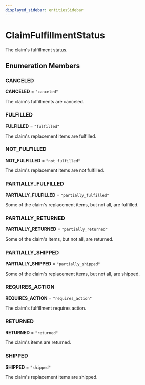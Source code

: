 ```yaml
---
displayed_sidebar: entitiesSidebar
---
```



# ClaimFulfillmentStatus

The claim's fulfillment status.

## Enumeration Members

### CANCELED

 **CANCELED** = `"canceled"`

The claim's fulfillments are canceled.

### FULFILLED

 **FULFILLED** = `"fulfilled"`

The claim's replacement items are fulfilled.

### NOT\_FULFILLED

 **NOT\_FULFILLED** = `"not_fulfilled"`

The claim's replacement items are not fulfilled.

### PARTIALLY\_FULFILLED

 **PARTIALLY\_FULFILLED** = `"partially_fulfilled"`

Some of the claim's replacement items, but not all, are fulfilled.

### PARTIALLY\_RETURNED

 **PARTIALLY\_RETURNED** = `"partially_returned"`

Some of the claim's items, but not all, are returned.

### PARTIALLY\_SHIPPED

 **PARTIALLY\_SHIPPED** = `"partially_shipped"`

Some of the claim's replacement items, but not all, are shipped.

### REQUIRES\_ACTION

 **REQUIRES\_ACTION** = `"requires_action"`

The claim's fulfillment requires action.

### RETURNED

 **RETURNED** = `"returned"`

The claim's items are returned.

### SHIPPED

 **SHIPPED** = `"shipped"`

The claim's replacement items are shipped.
